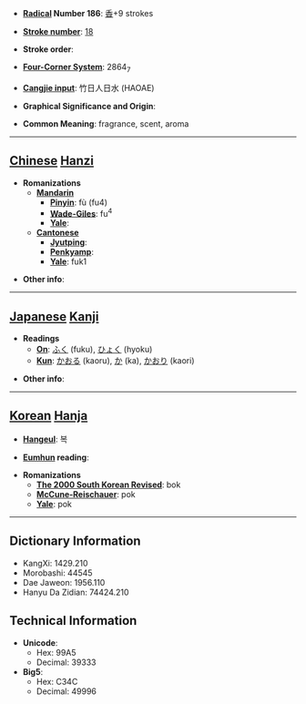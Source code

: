 * '''[[Wiktionary:Chinese radical index| Radical]] Number 186''': [[Wiktionary:Chinese radical index 香|香]]+9 strokes

* '''[[Wiktionary:Chinese total strokes index|Stroke number]]''': [[Wiktionary:Chinese total strokes index 18|18]]

* '''Stroke order''': 

* '''[[Wiktionary:Chinese four corner index|Four-Corner System]]''': 2864<sub>7</sub>

* '''[[Wiktionary:Chinese Cangjie index|Cangjie input]]''': 竹日人日水 (HAOAE)

* '''Graphical Significance and Origin''': 

* '''Common Meaning''': fragrance, scent, aroma

----

== [[Chinese]] [[Hanzi]] ==

* '''Romanizations'''
** '''[[Mandarin]]'''
*** '''[[Pinyin]]''': fù (fu4)
*** '''[[Wade-Giles]]''': fu<sup>4</sup>
*** '''[[Yale]]''': 
** '''[[Cantonese]]'''
*** '''[[Jyutping]]''':
*** '''[[Penkyamp]]''': 
*** '''[[Yale]]''': fuk1

* '''Other info''': 

----

== [[Japanese]] [[Kanji]] ==

* '''Readings'''
** '''[[On]]''': [[ふく]] (fuku), [[ひょく]] (hyoku)
** '''[[Kun]]''': [[かおる]] (kaoru), [[か]] (ka), [[かおり]] (kaori)

* '''Other info''':  

----

== [[Korean]] [[Hanja]] ==

* '''[[Hangeul]]''': 복

* '''[[Eumhun]] reading''': 

* '''Romanizations'''
** '''[[The 2000 South Korean Revised Romanization|The 2000 South Korean Revised]]''': bok
** '''[[McCune-Reischauer]]''': pok
** '''[[Yale]]''': pok

----

== Dictionary Information ==

* KangXi: 1429.210
* Morobashi: 44545
* Dae Jaweon: 1956.110
* Hanyu Da Zidian: 74424.210

== Technical Information ==

* '''Unicode''':
** Hex: 99A5
** Decimal: 39333
* '''Big5''':
** Hex: C34C
** Decimal: 49996